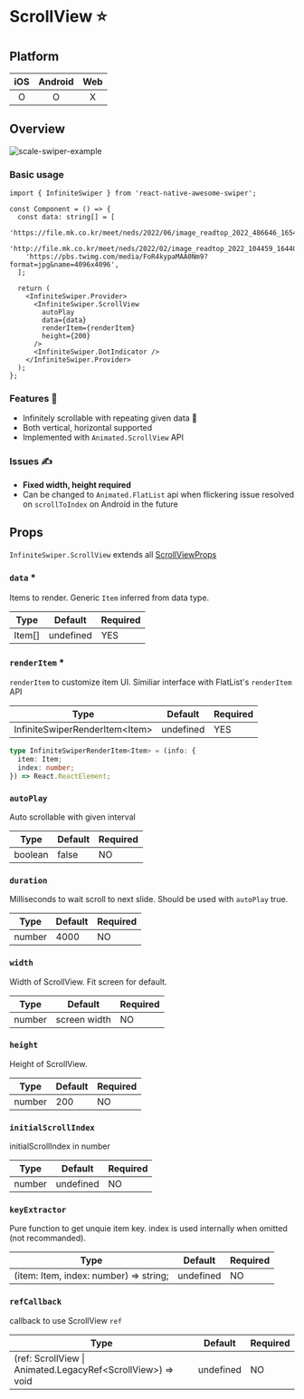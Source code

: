 
# ScrollView ⭐️

## Platform

| iOS | Android | Web |
| :-: | :-----: | :-: |
|  O  |    O    |  X  |

## Overview

<div className="sample-gif">
  <img src={gif} className="sample-gif-img" alt="scale-swiper-example" />
</div>

### Basic usage

```tsx title="ScaleSwiper.tsx"
import { InfiniteSwiper } from 'react-native-awesome-swiper';

const Component = () => {
  const data: string[] = [
    'https://file.mk.co.kr/meet/neds/2022/06/image_readtop_2022_486646_16541333805062545.jpg',
    'http://file.mk.co.kr/meet/neds/2022/02/image_readtop_2022_104459_16440258224937758.jpg',
    'https://pbs.twimg.com/media/FoR4kypaMAA0Nm9?format=jpg&name=4096x4096',
  ];

  return (
    <InfiniteSwiper.Provider>
      <InfiniteSwiper.ScrollView
        autoPlay
        data={data}
        renderItem={renderItem}
        height={200}
      />
      <InfiniteSwiper.DotIndicator />
    </InfiniteSwiper.Provider>
  );
};
```

### Features 🚀

- Infinitely scrollable with repeating given data 🔄
- Both vertical, horizontal supported
- Implemented with `Animated.ScrollView` API

### Issues ✍️

- **Fixed width, height required**
- Can be changed to `Animated.FlatList` api when flickering issue resolved on `scrollToIndex` on Android in the future

## Props

`InfiniteSwiper.ScrollView` extends all [ScrollViewProps](https://reactnative.dev/docs/scrollview)

### `data` \*

Items to render. Generic `Item` inferred from data type.

| Type   | Default   | Required |
| ------ | --------- | -------- |
| Item[] | undefined | YES      |

### `renderItem` \*

`renderItem` to customize item UI. Similiar interface with FlatList's `renderItem` API

| Type                            | Default   | Required |
| ------------------------------- | --------- | -------- |
| InfiniteSwiperRenderItem<Item\> | undefined | YES      |

```ts
type InfiniteSwiperRenderItem<Item> = (info: {
  item: Item;
  index: number;
}) => React.ReactElement;
```

### `autoPlay`

Auto scrollable with given interval

| Type    | Default | Required |
| ------- | ------- | -------- |
| boolean | false   | NO       |

### `duration`

Milliseconds to wait scroll to next slide. Should be used with `autoPlay` true.

| Type   | Default | Required |
| ------ | ------- | -------- |
| number | 4000    | NO       |

### `width`

Width of ScrollView. Fit screen for default.

| Type   | Default      | Required |
| ------ | ------------ | -------- |
| number | screen width | NO       |

### `height`

Height of ScrollView.

| Type   | Default | Required |
| ------ | ------- | -------- |
| number | 200     | NO       |

### `initialScrollIndex`

initialScrollIndex in number

| Type   | Default   | Required |
| ------ | --------- | -------- |
| number | undefined | NO       |

### `keyExtractor`

Pure function to get unquie item key. index is used internally when omitted (not recommanded).

| Type                                   | Default   | Required |
| -------------------------------------- | --------- | -------- |
| (item: Item, index: number) => string; | undefined | NO       |

### `refCallback`

callback to use ScrollView `ref`

| Type                                                         | Default   | Required |
| ------------------------------------------------------------ | --------- | -------- |
| (ref: ScrollView \| Animated.LegacyRef<ScrollView\>) => void | undefined | NO       |
